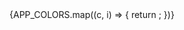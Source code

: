 

<Meta title="Colors" />

<ColorPalette>
  {APP_COLORS.map((c, i) => {
    return <ColorItem key={i} title={`${c.title}`} colors={[`${c.color}`]} />;
  })}
</ColorPalette>
